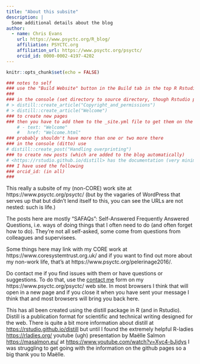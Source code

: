 ```yaml
---
title: "About this subsite"
description: |
  Some additional details about the blog
author:
  - name: Chris Evans
    url: https://www.psyctc.org/R_blog/
    affiliation: PSYCTC.org
    affiliation_url: https://www.psyctc.org/psyctc/
    orcid_id: 0000-0002-4197-4202
---
```


```r
knitr::opts_chunk$set(echo = FALSE)

### notes to self
### use the "Build Website" button in the Build tab in the top R Rstudio pane to rebuild everything
###
### in the console (set directory to source directory, though Rstudio probably does that) use e.g. 
# > distill::create_article("Copyright_and_permissions")
# > distill::create_article("Welcome")
### to create new pages 
### then you have to add them to the _site.yml file to get them on the navigation top menu:
    # - text: "Welcome"
    #   href: "Welcome.html"
### probably shouldn't have more than one or two more there
### in the console (ditto) use
# distill::create_post("Handling overprinting")
### to create new posts (which are added to the blog automatically)
# <https://rstudio.github.io/distill> has the documentation (very minimal: functions not usage)
### I have used the following
### orcid_id: (in all)
### 


```
This really a subsite of my (non-CORE) work site at https://www.psyctc.org/psyctc/ (but by the vagaries of WordPress that serves up that but didn't lend itself to this, you can see the URLs are not nested: such is life.)

The posts here are mostly "SAFAQs": Self-Answered Frequently Answered Questions, i.e. ways of doing things that I often need to do (and often forget how to do).  They're not all self-asked, some come from questions from colleagues and supervisees.

Some things here may link with my CORE work at https://www.coresystemtrust.org.uk/ and if you want to find out more about my non-work life, that's at https://www.psyctc.org/pelerinage2016/.

Do contact me if you find issues with them or have questions or suggestions.  To do that, use the [contact me](https://www.psyctc.org/psyctc/contact-me/) form on my https://www.psyctc.org/psyctc/ web site.  In most browsers I think that will open in a new page and if you close it when you have sent your message I think that and most browsers will bring you back here.

This has all been created using the distill package in R (and in Rstudio).  Distill is a publication format for scientific and technical writing designed for the web.  There is quite a bit more information about distill at <https://rstudio.github.io/distill> but until I found the extremely helpful R-ladies <https://rladies.org/> youtube (ugh) presentation by Maëlle Salmon <https://masalmon.eu/> at <https://www.youtube.com/watch?v=Xyc4-bJjdys> I was struggling to get going with the information on the github pages so a big thank you to Maëlle.

